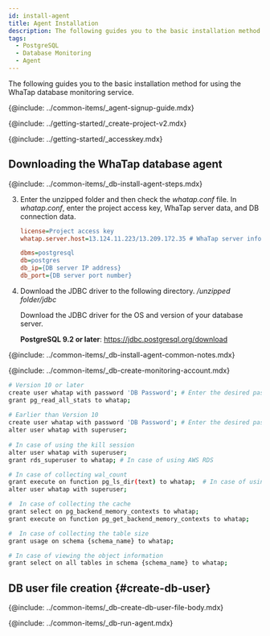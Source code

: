 ```yaml
---
id: install-agent
title: Agent Installation
description: The following guides you to the basic installation method for using the WhaTap database monitoring service.
tags:
  - PostgreSQL
  - Database Monitoring
  - Agent
---
```



<Note product='PostgreSQL' link='../postgresql-v1/install-agent' />

The following guides you to the basic installation method for using the WhaTap database monitoring service.

{@include: ../common-items/_agent-signup-guide.mdx}   

<Youtube ko='e_UpCgapfQY' en='MIo3HRIOt8M' ja='MIo3HRIOt8M' />

{@include: ../getting-started/_create-project-v2.mdx}

{@include: ../getting-started/_accesskey.mdx} 

## Downloading the WhaTap database agent

{@include: ../common-items/_db-install-agent-steps.mdx} 

3. Enter the unzipped folder and then check the _whatap.conf_ file. In _whatap.conf_, enter the project access key, WhaTap server data, and DB connection data.

   ```ini title='whatap.conf'
   license=Project access key
   whatap.server.host=13.124.11.223/13.209.172.35 # WhaTap server info

   dbms=postgresql
   db=postgres
   db_ip={DB server IP address}
   db_port={DB server port number} 
   ```

4. Download the JDBC driver to the following directory. _/unzipped folder/jdbc_

   Download the JDBC driver for the OS and version of your database server. 

   **PostgreSQL 9.2 or later**: https://jdbc.postgresql.org/download

<!-- 공통 Notes-->

{@include: ../common-items/_db-install-agent-common-notes.mdx}

<!-- 모니터링용 계정 생성-->

{@include: ../common-items/_db-create-monitoring-account.mdx} 

<!-- PostgreSQL-->

```bash showLineNumbers
# Version 10 or later
create user whatap with password 'DB Password'; # Enter the desired password.
grant pg_read_all_stats to whatap;
 
# Earlier than Version 10
create user whatap with password 'DB Password'; # Enter the desired password.
alter user whatap with superuser;
 
# In case of using the kill session
alter user whatap with superuser;
grant rds_superuser to whatap; # In case of using AWS RDS

# In case of collecting wal_count
grant execute on function pg_ls_dir(text) to whatap;  # In case of using EDB
alter user whatap with superuser;

#  In case of collecting the cache
grant select on pg_backend_memory_contexts to whatap;
grant execute on function pg_get_backend_memory_contexts to whatap;

#  In case of collecting the table size
grant usage on schema {schema_name} to whatap;

# In case of viewing the object information
grant select on all tables in schema {schema_name} to whatap;
```

## DB user file creation {#create-db-user}

<DBuserDesc name='default'/>

{@include: ../common-items/_db-create-db-user-file-body.mdx}

<!--## 에이전트 실행-->

{@include: ../common-items/_db-run-agent.mdx} 
